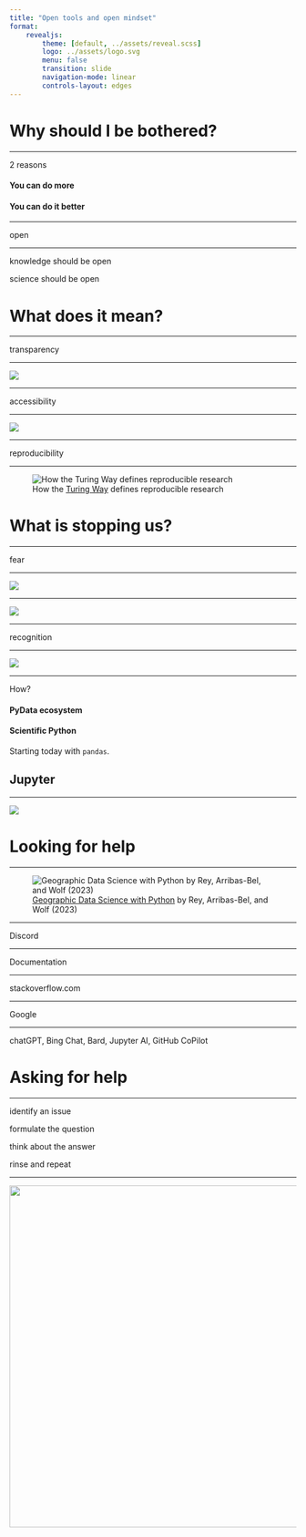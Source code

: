 ```yaml
---
title: "Open tools and open mindset"
format:
    revealjs:
        theme: [default, ../assets/reveal.scss]
        logo: ../assets/logo.svg
        menu: false
        transition: slide
        navigation-mode: linear
        controls-layout: edges
---
```


# Why should I be bothered?

---

::: {.r-fit-text}
2 reasons
:::

#### You can do more {.fragment .fade-in}

#### You can do it better {.fragment .fade-in}

---

::: {.r-fit-text}
open
:::

---

::: {.r-fit-text}
knowledge should be open
:::

::: {.r-fit-text .fragment .fade-in}
science should be open
:::

# What does it mean?

---

::: {.r-fit-text .absolute top=25%}
transparency
:::

---

![](figures/ReproducibleJourney.jpg){.center_image}

---

::: {.r-fit-text .absolute top=25%}
accessibility
:::

---

![](figures/open-science-barriers.jpg){.center_image}

---

::: {.r-fit-text .absolute top=25%}
reproducibility
:::

---

![How the [Turing Way](https://the-turing-way.netlify.app/reproducible-research/overview/overview-definitions#table-of-definitions-for-reproducibility) defines reproducible research](figures/ReproducibleDefinitionGrid.jpg){.center_image}

# What is stopping us?

---

::: {.r-fit-text}
fear
:::

---

![](figures/BugsAreFeatures.jpg){.center_image}

---

![](figures/BugCatching.jpg){.center_image}

---

::: {.r-fit-text .absolute top=25%}
recognition
:::

---

![](figures/CultureShift.jpg){.center_image}

---

::: {.r-fit-text}
How?
:::

#### PyData ecosystem {.fragment .fade-in}
#### Scientific Python {.fragment .fade-in}

::: {.fragment .fade-in}
Starting today with `pandas`.
:::

## Jupyter

---

![](figures/jupyter-process.jpg){.center_image}

# Looking for help

---

![[Geographic Data Science with Python](https://geographicdata.science/book/intro.html) by Rey, Arribas-Bel, and Wolf (2023)](figures/book.png){.center_image}

---

::: {.r-fit-text}
Discord
:::

---

::: {.r-fit-text .absolute top=25%}
Documentation
:::

---

::: {.r-fit-text .absolute top=25%}
stackoverflow.com
:::

---

::: {.r-fit-text}
Google
:::

---

::: {.r-fit-text .absolute top=25%}
chatGPT, Bing Chat, Bard, Jupyter AI, GitHub CoPilot
:::

# Asking for help

---

::: {.r-fit-text}
identify an issue
:::

::: {.r-fit-text .fragment .fade-in}
formulate the question
:::

::: {.r-fit-text .fragment .fade-in}
think about the answer
:::

::: {.r-fit-text .fragment .fade-in}
rinse and repeat
:::

---

![](figures/RoadToReproducibility.jpg){.center_image height="600"}